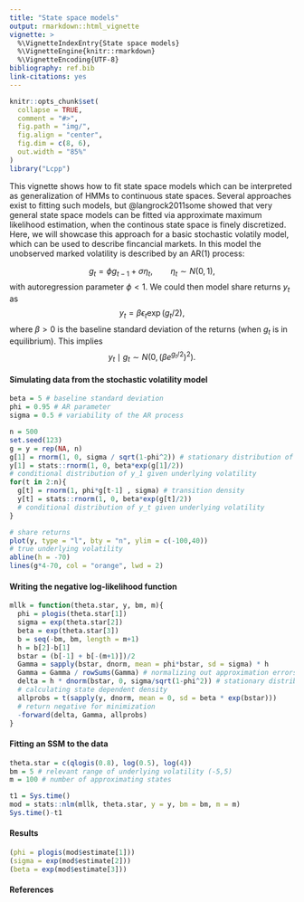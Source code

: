```yaml
---
title: "State space models"
output: rmarkdown::html_vignette
vignette: >
  %\VignetteIndexEntry{State space models}
  %\VignetteEngine{knitr::rmarkdown}
  %\VignetteEncoding{UTF-8}
bibliography: ref.bib
link-citations: yes
---
```


```r
knitr::opts_chunk$set(
  collapse = TRUE,
  comment = "#>",
  fig.path = "img/",
  fig.align = "center",
  fig.dim = c(8, 6),
  out.width = "85%"
)
library("Lcpp")
```

This vignette shows how to fit state space models which can be interpreted as generalization of HMMs to continuous state spaces. Several approaches exist to fitting such models, but @langrock2011some showed that very general state space models can be fitted via approximate maximum likelihood estimation, when the continous state space is finely discretized. Here, we will showcase this approach for a basic stochastic volatily model, which can be used to describe fincancial markets. In this model the unobserved marked volatility is described by an AR(1) process:

$$
g_t = \phi g_{t-1} + \sigma \eta_t, \qquad \eta_t \sim N(0,1),
$$
with autoregression parameter $\phi < 1$. We could then model share returns $y_t$ as
$$
y_t = \beta \epsilon_t \exp(g_t / 2),
$$
where $\beta > 0$ is the baseline standard deviation of the returns (when $g_t$ is in equilibrium). This implies
$$
y_t \mid g_t \sim N(0, (\beta e^{g_t / 2})^2).
$$

#### Simulating data from the stochastic volatility model

```r
beta = 5 # baseline standard deviation
phi = 0.95 # AR parameter
sigma = 0.5 # variability of the AR process

n = 500
set.seed(123)
g = y = rep(NA, n)
g[1] = rnorm(1, 0, sigma / sqrt(1-phi^2)) # stationary distribution of AR process
y[1] = stats::rnorm(1, 0, beta*exp(g[1]/2)) 
# conditional distribution of y_1 given underlying volatility
for(t in 2:n){
  g[t] = rnorm(1, phi*g[t-1] , sigma) # transition density
  y[t] = stats::rnorm(1, 0, beta*exp(g[t]/2)) 
  # conditional distribution of y_t given underlying volatility
}

# share returns
plot(y, type = "l", bty = "n", ylim = c(-100,40))
# true underlying volatility
abline(h = -70)
lines(g*4-70, col = "orange", lwd = 2)
```

#### Writing the negative log-likelihood function

```r
mllk = function(theta.star, y, bm, m){
  phi = plogis(theta.star[1])
  sigma = exp(theta.star[2])
  beta = exp(theta.star[3])
  b = seq(-bm, bm, length = m+1)
  h = b[2]-b[1]
  bstar = (b[-1] + b[-(m+1)])/2
  Gamma = sapply(bstar, dnorm, mean = phi*bstar, sd = sigma) * h
  Gamma = Gamma / rowSums(Gamma) # normalizing out approximation errors
  delta = h * dnorm(bstar, 0, sigma/sqrt(1-phi^2)) # stationary distribution
  # calculating state dependent density
  allprobs = t(sapply(y, dnorm, mean = 0, sd = beta * exp(bstar)))
  # return negative for minimization
  -forward(delta, Gamma, allprobs)
}
```

#### Fitting an SSM to the data

```r
theta.star = c(qlogis(0.8), log(0.5), log(4))
bm = 5 # relevant range of underlying volatility (-5,5)
m = 100 # number of approximating states

t1 = Sys.time()
mod = stats::nlm(mllk, theta.star, y = y, bm = bm, m = m)
Sys.time()-t1
```

#### Results
```r
(phi = plogis(mod$estimate[1]))
(sigma = exp(mod$estimate[2]))
(beta = exp(mod$estimate[3]))
```


#### References